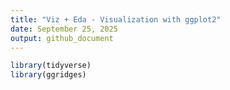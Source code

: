```yaml
---
title: "Viz + Eda - Visualization with ggplot2"
date: September 25, 2025
output: github_document
---
```


```r
library(tidyverse)
library(ggridges)
```